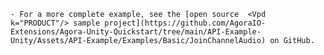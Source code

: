 <PlatformWrapper platform="unity">

    - For a more complete example, see the [open source  <Vpd k="PRODUCT"/> sample project](https://github.com/AgoraIO-Extensions/Agora-Unity-Quickstart/tree/main/API-Example-Unity/Assets/API-Example/Examples/Basic/JoinChannelAudio) on GitHub.

</PlatformWrapper>